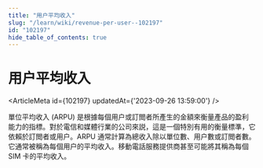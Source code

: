 ```yaml
---
title: "用户平均收入"
slug: "/learn/wiki/revenue-per-user--102197"
id: "102197"
hide_table_of_contents: true
---
```



# 用户平均收入

<ArticleMeta id={102197} updatedAt={'2023-09-26 13:59:00'} />
<div className='border-solid border-b border-t-0 my-4 border-[var(--ifm-color-gray-300)]' />

單位平均收入 (ARPU) 是根據每個用户或訂閲者所產生的金額來衡量產品的盈利能力的指標。對於電信和媒體行業的公司來説，這是一個特別有用的衡量標準，它依賴於訂閲者或用户。ARPU 通常計算為總收入除以單位數、用户數或訂閲者數。它通常被稱為每個用户的平均收入。移動電話服務提供商甚至可能將其稱為每個 SIM 卡的平均收入。
